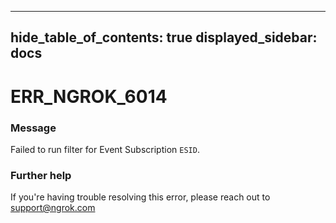 

---
hide_table_of_contents: true
displayed_sidebar: docs
---


# ERR_NGROK_6014

### Message
Failed to run filter for Event Subscription `ESID`.

<ErrorDetails />



### Further help
If you're having trouble resolving this error, please reach out to [support@ngrok.com](mailto:support@ngrok.com?subject=Help%20with%20ERR_NGROK_6014)

